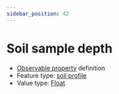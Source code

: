 ```yaml
---
sidebar_position: 42
---
```



# Soil sample depth

- [Observable property](/viewers/dawe-vocabs?uri=https://linked.data.gov.au/def/test/dawe-cv/93932e83-41aa-48e6-b05c-ecde9bfcca99) definition
- Feature type: [soil profile](http://linked.data.gov.au/def/tern-cv/80c39b95-0912-4267-bb66-2fa081683723)
- Value type: [Float](https://w3id.org/tern/ontologies/tern/Float)


<Example protocolModule="soil-pit-characterization" observableProperty="https://linked.data.gov.au/def/test/dawe-cv/93932e83-41aa-48e6-b05c-ecde9bfcca99" />
